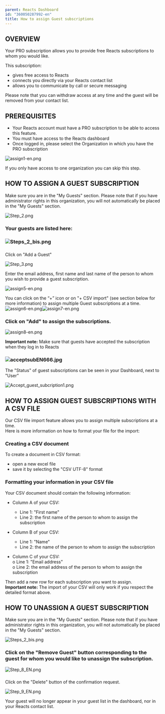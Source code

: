 ```yaml
---
parent: Reacts Dashboard
id: "360050287992-en"
title: How to assign Guest subscriptions
---
```

OVERVIEW
--------

Your PRO subscription allows you to provide free Reacts subscriptions to whom you would like.

This subscription:  
- gives free access to Reacts
- connects you directly via your Reacts contact list
- allows you to communicate by call or secure messaging

Please note that you can withdraw access at any time and the guest will be removed from your contact list.

PREREQUISITES
-------------

*   Your Reacts account must have a PRO subscription to be able to access this feature.
*   You must have access to the Reacts dashboard
*   Once logged in, please select the Organization in which you have the PRO subscription

![assign1-en.png](@assets/attachments/assign1-en.png)

If you only have access to one organization you can skip this step.

HOW TO ASSIGN A GUEST SUBSCRIPTION
----------------------------------

Make sure you are in the "My Guests" section. Please note that if you have administrator rights in this organization, you will not automatically be placed in the "My Guests" section.

![Step_2.png](@assets/attachments/Step_2.png)

### Your guests are listed here:

### ![Steps_2_bis.png](@assets/attachments/Steps_2_bis.png)

###   
Click on "Add a Guest"

![Step_3.png](@assets/attachments/Step_3.png)

Enter the email address, first name and last name of the person to whom you wish to provide a guest subscription.

![assign5-en.png](@assets/attachments/assign5-en.png)

  
You can click on the “+” icon or on "+ CSV import" (see section below for more information) to assign multiple Guest subscriptions at a time.![assign6-en.png](@assets/attachments/assign6-en.png)![assign7-en.png](@assets/attachments/assign7-en.png)

### Click on "Add" to assign the subscriptions.

![assign8-en.png](@assets/attachments/assign8-en.png)

**Important note:** Make sure that guests have accepted the subscription when they log in to Reacts

### ![acceptsubEN666.jpg](@assets/attachments/acceptsubEN666.jpg)

The "Status" of guest subscriptions can be seen in your Dashboard, next to "User"

![Accept_guest_subcription1.png](@assets/attachments/Accept_guest_subcription1.png)

HOW TO ASSIGN GUEST SUBSCRIPTIONS WITH A CSV FILE
-------------------------------------------------

Our CSV file import feature allows you to assign multiple subscriptions at a time.  
Here is more information on how to format your file for the import:

### Creating a CSV document

To create a document in CSV format:  
- open a new excel file
- save it by selecting the "CSV UTF-8" format

### Formatting your information in your CSV file

Your CSV document should contain the following information:

*   Column A of your CSV:
    *   Line 1: "First name"
    *   Line 2: the first name of the person to whom to assign the subscription

*   Column B of your CSV:
    *   Line 1: "Name"
    *   Line 2: the name of the person to whom to assign the subscription

*   Column C of your CSV:  
    o Line 1: "Email address"  
    o Line 2: the email address of the person to whom to assign the subscription

Then add a new row for each subscription you want to assign.  
**Important note:** The import of your CSV will only work if you respect the detailed format above.

HOW TO UNASSIGN A GUEST SUBSCRIPTION
------------------------------------

Make sure you are in the "My Guests" section. Please note that if you have administrator rights in this organization, you will not automatically be placed in the "My Guests" section.

![Steps_2_bis.png](@assets/attachments/Steps_2_bis.png)

### Click on the "Remove Guest" button corresponding to the guest for whom you would like to unassign the subscription.

![Step_8_EN.png](@assets/attachments/Step_8_EN.png)

###   
Click on the "Delete" button of the confirmation request.

![Step_9_EN.png](@assets/attachments/Step_9_EN.png)

  
Your guest will no longer appear in your guest list in the dashboard, nor in your Reacts contact list.


